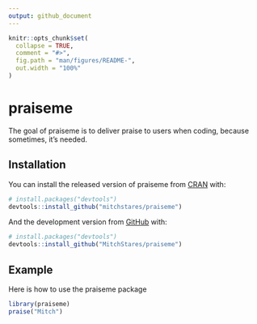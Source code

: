 ```yaml
---
output: github_document
---
```


<!-- README.md is generated from README.Rmd. Please edit that file -->

```r
knitr::opts_chunk$set(
  collapse = TRUE,
  comment = "#>",
  fig.path = "man/figures/README-",
  out.width = "100%"
)
```
# praiseme

<!-- badges: start -->
<!-- badges: end -->

The goal of praiseme is to deliver praise to users when coding, because sometimes, it's needed.

## Installation

You can install the released version of praiseme from [CRAN](https://CRAN.R-project.org) with:

```r
# install.packages("devtools")
devtools::install_github("mitchstares/praiseme")
```

And the development version from [GitHub](https://github.com/) with:

``` r
# install.packages("devtools")
devtools::install_github("MitchStares/praiseme")
```
## Example

Here is how to use the praiseme package

```r
library(praiseme)
praise("Mitch")
```

